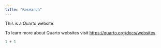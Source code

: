 ```yaml
---
title: "Research"
---
```


This is a Quarto website.

To learn more about Quarto websites visit <https://quarto.org/docs/websites>.

```r
1 + 1
```
